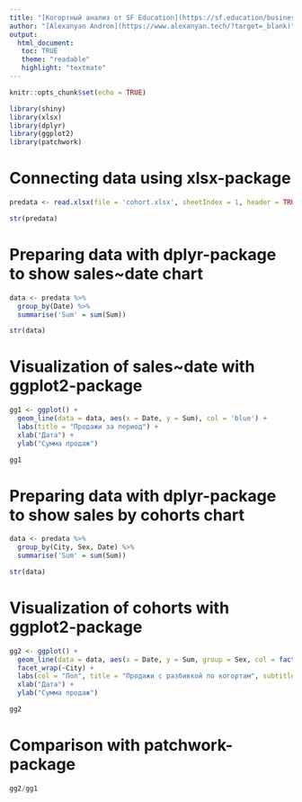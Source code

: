 ---
title: "[Когортный анализ от SF Education](https://sf.education/businessanalyst/?target=_blank)"
author: "[Alexanyan Andron](https://www.alexanyan.tech/?target=_blank)"
output: 
  html_document:
   toc: TRUE
   theme: "readable"
   highlight: "textmate"
---

```{r setup, include=FALSE}
knitr::opts_chunk$set(echo = TRUE)
```


```{r library, include = FALSE}
library(shiny) 
library(xlsx)
library(dplyr)
library(ggplot2)
library(patchwork)
```

# Connecting data using xlsx-package

```{r predata}
predata <- read.xlsx(file = 'cohort.xlsx', sheetIndex = 1, header = TRUE)

str(predata)
```

# Preparing data with dplyr-package to show sales~date chart

```{r prepare1}
data <- predata %>%
  group_by(Date) %>% 
  summarise('Sum' = sum(Sum))

str(data)
```

# Visualization of sales~date with ggplot2-package

```{r salesdate}
gg1 <- ggplot() + 
  geom_line(data = data, aes(x = Date, y = Sum), col = 'blue') + 
  labs(title = "Продажи за период") +
  xlab("Дата") + 
  ylab("Сумма продаж")

gg1
```

# Preparing data with dplyr-package to show sales by cohorts chart

```{r prepare2}
data <- predata %>%
  group_by(City, Sex, Date) %>% 
  summarise('Sum' = sum(Sum)) 

str(data)
```

# Visualization of cohorts with ggplot2-package

```{r cohorts}
gg2 <- ggplot() + 
  geom_line(data = data, aes(x = Date, y = Sum, group = Sex, col = factor(Sex))) + 
  facet_wrap(~City) + 
  labs(col = "Пол", title = "Продажи с разбивкой по когортам", subtitle = "Разибвка по полу и городам") +
  xlab("Дата") + 
  ylab("Сумма продаж")

gg2
```

# Comparison with patchwork-package

```{r comparison}
gg2/gg1
```